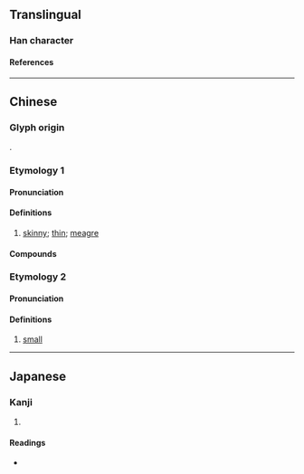 {{character info}}
==Translingual==

===Han character===
{{Han char|rn=37|rad=大|as=04|sn=7|four=10439|canj=MFK|ids=⿱不大}}

====References====
{{Han ref|kx=0250.161|dkj=05872|dj=0510.030|hdz=10529.080|uh=5940}}

----

==Chinese==
{{zh-forms}}

===Glyph origin===
{{Han compound|不|大|ls=ic|t1=not|t2=big}}.

===Etymology 1===
{{rfe|zh}}

====Pronunciation====
{{zh-pron
|m=ēn,máng,2nb=dated
|c=ngan1
|h=pfs=ngân
|cat=a
}}

====Definitions====
{{zh-hanzi}}

# {{lb|zh|Cantonese|Hakka}} [[skinny]]; [[thin]]; [[meagre]]

====Compounds====
{{zh-der|奀黐黐|奀雌雌|奀皮|奀挑鬼命|奀嫋鬼命|奀細}}

===Etymology 2===

====Pronunciation====
{{zh-pron
|m=dí
|cat=a
}}

====Definitions====
{{zh-hanzi}}

# {{lb|zh|Yangjiang|_|Cantonese}} [[small]]

----

==Japanese==

===Kanji===
{{ja-kanji|grade=|rs=大04}}

# {{rfdef|ja|sort=大04}}

====Readings====
* {{ja-readings|on=[[ぼう]] (bō)|kun=[[やせる]] (yaseru)}}